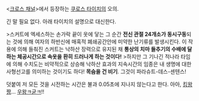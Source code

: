 <[[크로스 채널]]>에서 등장하는 [[쿠로스 타이치]]의 오의.

긴 말 필요 없다. 아래 타이치의 설명으로 대신한다.

>스커트에 엑세스하는 손가락 끝이 옷에 닿는 그 순간 '''전신 관절 24개소가 동시구동'''되는 것에 의해 여자의 하반신에 매혹적 폐쇄공간안에 미약한 난기류를 발생시킨다. 이 작용에 의해 들춰진 스커트는 낙하산 장력으로 유지된 채 '''통상의 치마 들추기의 수배에 달하는 체공시간으로 속옷을 환히 드러나게 하는 것이다!'''
>하지만 그 기나긴 적나라 타임에 의해 수치도는 비약적으로 상승해 낙하산 효과의 지속시간의 임종은 내 생명에 대한 사형선고를 의미하는 것이기도 하다! '''목숨을 건 비기'''. 그것이 파라슈트-데스-센텐스!

덧붙여 저 모든 것을 시전하는 시간은 불과 0.05초에 지나지 않는다고 한다.
아아, [[킹왕짱]]… [[우왕ㅋ굳ㅋ]]!!
